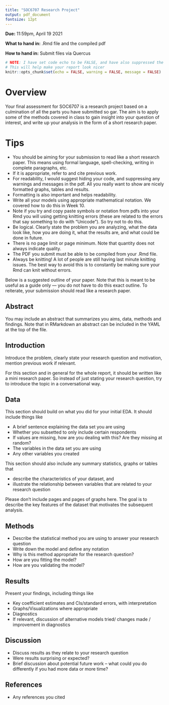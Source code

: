 ```yaml
---
title: "SOC6707 Research Project"
output: pdf_document
fontsize: 12pt
---
```


**Due:** 11:59pm, April 19 2021

**What to hand in:** .Rmd file and the compiled pdf

**How to hand in:** Submit files via Quercus

```r
# NOTE: I have set code echo to be FALSE, and have also suppressed the warning and messages. 
# This will help make your report look nicer
knitr::opts_chunk$set(echo = FALSE, warning = FALSE, message = FALSE)
```


# Overview

Your final assessment for SOC6707 is a research project based on a culmination of all the parts you have submitted so gar. The aim is to apply some of the methods covered in class to gain insight into your question of interest, and write up your analysis in the form of a short research paper. 


# Tips

- You should be aiming for your submission to read like a short research paper. This means using formal language, spell-checking, writing in complete paragraphs, etc.
- If it is appropriate, refer to and cite previous work.
- For readability, I would suggest hiding your code, and suppressing any warnings and messages in the pdf. All you really want to show are nicely formatted graphs, tables and results. 
- Formatting is also important and helps readability. 
- Write all your models using appropriate mathematical notation. We covered how to do this in Week 10.
- Note if you try and copy paste symbols or notation from pdfs into your Rmd you will using getting knitting errors (these are related to the errors that say something to do with "Unicode"). So try not to do this. 
- Be logical. Clearly state the problem you are analyzing, what the data look like, how you are doing it, what the results are, and what could be done in future. 
- There is no page limit or page minimum. Note that quantity does not always indicate quality. 
- The PDF you submit must be able to be compiled from your .Rmd file. 
- Always be knitting! A lot of people are still having last minute knitting issues. The best way to avoid this is to constantly be making sure your Rmd can knit without errors. 


Below is a suggested outline of your paper. Note that this is meant to be useful as a guide only --- you do not have to do this exact outline.  To reiterate, your submission should read like a research paper. 


## Abstract

You may include an abstract that summarizes you aims, data, methods and findings. Note that in RMarkdown an abstract can be included in the YAML at the top of the file. 

## Introduction

Introduce the problem, clearly state your research question and motivation, mention previous work if relevant. 

For this section and in general for the whole report, it should be written like a mini research paper. So instead of just stating your research question, try to introduce the topic in a conversational way. 

## Data 

This section should build on what you did for your initial EDA. It should include things like

- A brief sentence explaining the data set you are using
- Whether you subsetted to only include certain respondents
- If values are missing, how are you dealing with this? Are they missing at random?
- The variables in the data set you are using
- Any other variables you created

This section should also include any summary statistics, graphs or tables that 

- describe the characteristics of your dataset, and
- illustrate the relationship between variables that are related to your research question

Please don't include pages and pages of graphs here. The goal is to describe the key features of the dataset that motivates the subsequent analysis. 


## Methods

- Describe the statistical method you are using to answer your research question
- Write down the model and define any notation
- Why is this method appropriate for the research question?
- How are you fitting the model?
- How are you validating the model?

## Results

Present your findings, including things like

- Key coefficient estimates and CIs/standard errors, with interpretation
- Graphs/Visualizations where appropriate
- Diagnostics
- If relevant, discussion of alternative models tried/ changes made / improvement in diagnostics


## Discussion

- Discuss results as they relate to your research question
- Were results surprising or expected?
- Brief discussion about potential future work -- what could you do differently if you had more data or more time?

## References

- Any references you cited